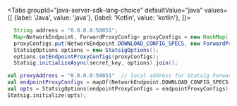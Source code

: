 

<Tabs
  groupId="java-server-sdk-lang-choice"
  defaultValue="java"
  values={[
    {label: 'Java', value: 'java'},
    {label: 'Kotlin', value: 'kotlin'},
  ]}>
  <TabItem value="java">

```java
  String address = "0.0.0.0:50051";
  Map<NetworkEndpoint, ForwardProxyConfig> proxyConfigs = new HashMap();
  proxyConfigs.put(NetworkEndpoint.DOWNLOAD_CONFIG_SPECS, new ForwardProxyConfig(address, NetworkProtocol.GRPC_WEBSOCKET));
  StatsigOptions options = new StatsigOptions();
  options.setEndpointProxyConfigs(proxyConfigs);
  Statsig.initializeAsync(secret_key, options).join();
```

  </TabItem>
  <TabItem value="kotlin">

```kotlin
val proxyAddress = "0.0.0.0:50051"  // local address for Statsig Forward Proxy, change to your proxy address
val endpointProxyConfigs = mapOf(NetworkEndpoint.DOWNLOAD_CONFIG_SPECS to ForwardProxyConfig(proxyAddress, NetworkProtocol.GRPC_WEBSOCKET))
val opts = StatsigOptions(endpointProxyConfigs = endpointProxyConfigs)
Statsig.initialize(opts);
```

  </TabItem>
</Tabs>
